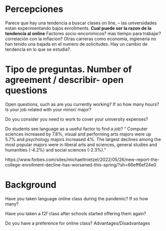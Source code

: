 
# Percepciones 
Parece que hay una tendencia a buscar clases on line, -- las universidades estan experimentando bajos enrollments.
**Cual puede ser la razon de la tendencia al online** Factores socio-enconimicos? mas tiempo para trabajar? correlación con la inflacion? 
Otras carreras como economia, ingieneria no han tenido una bajada en el numero de solicitudes. Hay un cambio de tendencia en lo que se estudia?. 




# Tipo de preguntas. Number of agreement / describir- open questions  

Open questions, such as are you currently working? If so how many hours? Is your job related with your minor/ major? 

Do you consider you need to work to cover your university expenses? 


Do students see language as a useful factor to find a job? 
“ Computer sciences increased by 7.8%, visual and performing arts majors were up 5.7% and psychology majors increased 4%. 
The largest declines among the most popular majors were in liberal arts and sciences, general studies and humanities (-4.2%) and social sciences (-2.3%).”

https://www.forbes.com/sites/michaeltnietzel/2022/05/26/new-report-the-college-enrollment-decline-has-worsened-this-spring/?sh=66eff6ef24e0

# Background 

Have you taken language online class during the pandemic? If so how many? 

Have you taken a f2f class after schools started offering them again? 

Do you have a preference for online class? Advantages/Disadvantages 











